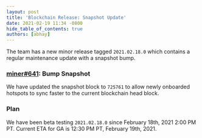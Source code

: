 ```yaml
---
layout: post
title: 'Blockchain Release: Snapshot Update'
date: 2021-02-19 11:34 -0800
hide_table_of_contents: true
authors: [abhay]
---
```


The team has a new minor release tagged `2021.02.18.0` which contains a regular maintenance update
with a snapshot bump.

<!--truncate-->

### [miner#641](https://github.com/helium/miner/pull/641): Bump Snapshot

We have updated the snapshot block to `725761` to allow newly onboarded hotspots to sync faster to
the current blockchain head block.

### Plan

We have been beta testing `2021.02.18.0` since February 18th, 2021 2:00 PM PT. Current ETA for GA is
12:30 PM PT, February 19th, 2021.
